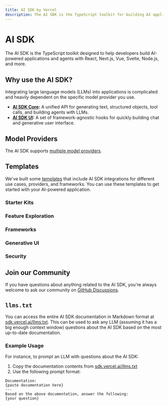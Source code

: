 ```yaml
---
title: AI SDK by Vercel
description: The AI SDK is the TypeScript toolkit for building AI applications and agents with React, Next.js, Vue, Svelte, Node.js, and more.
---
```


# AI SDK

The AI SDK is the TypeScript toolkit designed to help developers build AI-powered applications and agents with React, Next.js, Vue, Svelte, Node.js, and more.

## Why use the AI SDK?

Integrating large language models (LLMs) into applications is complicated and heavily dependent on the specific model provider you use.

- **[AI SDK Core](/docs/ai-sdk-core):** A unified API for generating text, structured objects, tool calls, and building agents with LLMs.
- **[AI SDK UI](/docs/ai-sdk-ui):** A set of framework-agnostic hooks for quickly building chat and generative user interface.

## Model Providers

The AI SDK supports [multiple model providers](/providers).

<OfficialModelCards />

## Templates

We've built some [templates](https://vercel.com/templates?type=ai) that include AI SDK integrations for different use cases, providers, and frameworks. You can use these templates to get started with your AI-powered application.

### Starter Kits

<Templates type="starter-kits" />

### Feature Exploration

<Templates type="feature-exploration" />

### Frameworks

<Templates type="frameworks" />

### Generative UI

<Templates type="generative-ui" />

### Security

<Templates type="security" />

## Join our Community

If you have questions about anything related to the AI SDK, you're always welcome to ask our community on [GitHub Discussions](https://github.com/vercel/ai/discussions).

## `llms.txt`

You can access the entire AI SDK documentation in Markdown format at [sdk.vercel.ai/llms.txt](/llms.txt). This can be used to ask any LLM (assuming it has a big enough context window) questions about the AI SDK based on the most up-to-date documentation.

### Example Usage

For instance, to prompt an LLM with questions about the AI SDK:

1. Copy the documentation contents from [sdk.vercel.ai/llms.txt](/llms.txt)
2. Use the following prompt format:

```prompt
Documentation:
{paste documentation here}
---
Based on the above documentation, answer the following:
{your question}
```
